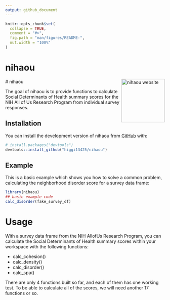 ```yaml
---
output: github_document
---
```


<!-- README.md is generated from README.Rmd. Please edit that file -->

```r
knitr::opts_chunk$set(
  collapse = TRUE,
  comment = "#>",
  fig.path = "man/figures/README-",
  out.width = "100%"
)
```

# nihaou

<!-- badges: start -->
 # nihaou <a href="https://higgi13425.github.io/nihaou/"><img src="man/figures/logo.png" align="right" height="137" alt="nihaou website" /></a>
<!-- badges: end -->

The goal of nihaou is to provide functions to calculate Social Determinants of Health summary scores for the NIH All of Us Research Program from individual survey responses.

## Installation

You can install the development version of nihaou from [GitHub](https://github.com/) with:

``` r
# install.packages("devtools")
devtools::install_github("higgi13425/nihaou")
```

## Example

This is a basic example which shows you how to solve a common problem,
calculating the neighborhood disorder score for a survey data frame:

```r
library(nihaou)
## basic example code
calc_disorder(fake_survey_df)

```

# Usage
With a survey data frame from the NIH AllofUs Research Program, you can calculate the Social Determinants of Health summary scores within your workspace with the following functions:

- calc_cohesion()
- calc_density()
- calc_disorder()
- calc_spa()

There are only 4 functions built so far, and each of them has one working test. To be able to calculate all of the scores, we will need another 17 functions or so. 
